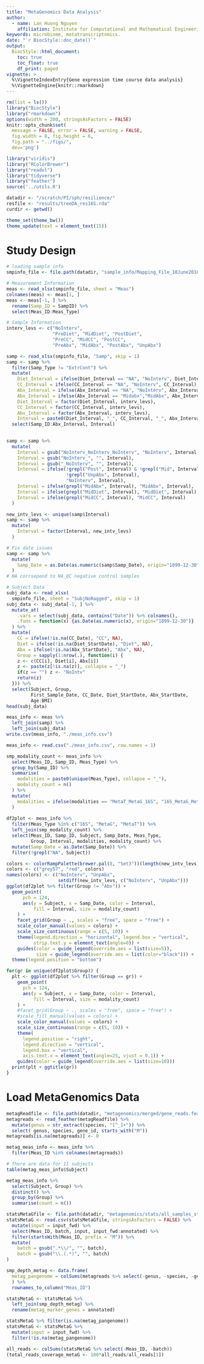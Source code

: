 ```yaml
---
title: "MetaGenomics Data Analysis"
author: 
  - name: Lan Huong Nguyen
    affiliation: Institute for Computational and Mathematical Engineering, Stanford University, CA 94305
keywords: microbiome, metatranscriptomics.
date: "`r BiocStyle::doc_date()`"
output: 
  BiocStyle::html_document:
    toc: true
    toc_float: true
    df_print: paged
vignette: >
  %\VignetteIndexEntry{Gene expression time course data analysis}
  %\VignetteEngine{knitr::rmarkdown}
---
```



```r
rm(list = ls())
library("BiocStyle")
library("rmarkdown")
options(width = 200, stringsAsFactors = FALSE) 
knitr::opts_chunk$set(
  message = FALSE, error = FALSE, warning = FALSE, 
  fig.width = 8, fig.height = 6,
  fig.path = "../figs/", 
  dev='png') 
```

```r
library("viridis")
library("RColorBrewer")
library("readxl")
library("tidyverse")
library("feather")
source('../utils.R')

datadir <- "/scratch/PI/sph/resilience/"
resfile <- "results/treeDA_res16S.rda"
curdir <- getwd()
```

```r
theme_set(theme_bw())
theme_update(text = element_text(15))
```


Study Design {#study-design .unnumbered}
========================================


```r
# loading sample info
smpinfo_file <- file.path(datadir, "sample_info/Mapping_File_10June2018.xlsx") 

# Measurement Information
meas <- read_xlsx(smpinfo_file, sheet = "Meas")
colnames(meas) <- meas[1, ]
meas <- meas[-1, ] %>%
  rename(Samp_ID = SampID) %>%
  select(Meas_ID:Meas_Type)
```

```r
# Sample Information
interv_levs <- c("NoInterv", 
                 "PreDiet", "MidDiet", "PostDiet", 
                 "PreCC", "MidCC", "PostCC", 
                 "PreAbx", "MidAbx", "PostAbx", "UnpAbx")

samp <- read_xlsx(smpinfo_file, "Samp", skip = 1) 
samp <- samp %>%
  filter(Samp_Type != "ExtrCont") %>%
  mutate(
    Diet_Interval = ifelse(Diet_Interval == "NA", "NoInterv", Diet_Interval),
    CC_Interval = ifelse(CC_Interval == "NA", "NoInterv", CC_Interval),
    Abx_Interval = ifelse(Abx_Interval == "NA", "NoInterv", Abx_Interval),
    Abx_Interval = ifelse(Abx_Interval == "Midabx","MidAbx", Abx_Interval),
    Diet_Interval = factor(Diet_Interval, interv_levs),
    CC_Interval = factor(CC_Interval, interv_levs),
    Abx_Interval = factor(Abx_Interval, interv_levs),
    Interval = paste0(Diet_Interval, "_", CC_Interval, "_", Abx_Interval)) %>%
  select(Samp_ID:Abx_Interval, Interval) 
  

samp <- samp %>%
  mutate(
    Interval = gsub("NoInterv_NoInterv_NoInterv", "NoInterv", Interval),
    Interval = gsub("NoInterv_", "", Interval),
    Interval = gsub("_NoInterv", "", Interval),
    Interval = ifelse(!grepl("Post", Interval) & !grepl("Mid", Interval) &
                      !grepl("UnpAbx", Interval),
                      "NoInterv", Interval),
    Interval = ifelse(grepl("MidAbx", Interval), "MidAbx", Interval),
    Interval = ifelse(grepl("MidDiet", Interval), "MidDiet", Interval),
    Interval = ifelse(grepl("MidCC", Interval), "MidCC", Interval)
  ) 

new_intv_levs <- unique(samp$Interval) 
samp <- samp %>%
  mutate(
    Interval = factor(Interval, new_intv_levs)
  )

# Fix date issues
samp <- samp %>% 
  mutate(
    Samp_Date = as.Date(as.numeric(samp$Samp_Date), origin="1899-12-30")
  )
# NA corrsepond to NA_QC negative control samples
```

```r
# Subject Data
subj_data <- read_xlsx(
  smpinfo_file, sheet = "SubjNoRagged", skip = 1) 
subj_data <- subj_data[-1, ] %>%
  mutate_at(
    .vars = select(subj_data, contains("Date")) %>% colnames(),
    .funs = function(x) {as.Date(as.numeric(x), origin="1899-12-30")}
  ) %>%
  mutate(
    CC = ifelse(!is.na(CC_Date), "CC", NA),
    Diet = ifelse(!is.na(Diet_StartDate), "Diet", NA),
    Abx = ifelse(!is.na(Abx_StartDate), "Abx", NA),
    Group = sapply(1:nrow(.), function(i) {
    z <- c(CC[i], Diet[i], Abx[i])
    z <- paste(z[!is.na(z)], collapse = "_")
    if(z == "") z <- "NoIntv"
    return(z)
  })) %>%
  select(Subject, Group, 
         First_Sample_Date, CC_Date, Diet_StartDate, Abx_StartDate,
         Age:BMI)
head(subj_data)
```

```r
meas_info <- meas %>%
  left_join(samp) %>%
  left_join(subj_data) 
write.csv(meas_info, "./meas_info.csv")

```

```r
meas_info <- read.csv("./meas_info.csv", row.names = 1)
```



```r
smp_modality_count <- meas_info %>%
  select(Meas_ID, Samp_ID, Meas_Type) %>%
  group_by(Samp_ID) %>%
  summarise(
    modalities = paste0(unique(Meas_Type), collapse = "_"),
    modality_count = n()
  ) %>%
  mutate(
    modalities = ifelse(modalities == "MetaT_MetaG_16S", "16S_MetaG_MetaT",  modalities)
  )
  
df2plot <- meas_info %>%
  filter(Meas_Type %in% c("16S", "MetaG", "MetaT")) %>%
  left_join(smp_modality_count) %>% 
  select(Meas_ID, Samp_ID, Subject, Samp_Date, Meas_Type, 
         Group, Interval, modalities, modality_count) %>%
  mutate(Samp_Date = as.Date(Samp_Date)) %>%
  filter(!grepl("NA", Subject))
```

```r
colors <- colorRampPalette(brewer.pal(8, "Set3"))(length(new_intv_levs)-2)
colors <- c("grey57", "red", colors)
names(colors) <- c("NoInterv", "UnpAbx", 
                   setdiff(new_intv_levs, c("NoInterv", "UnpAbx")))
ggplot(df2plot %>% filter(Group != "Abx")) +
  geom_point(
      pch = 124,
      aes(y = Subject, x = Samp_Date, color = Interval,
          fill = Interval, size = modality_count)
    ) +
    facet_grid(Group ~ ., scales = "free", space = "free") +
    scale_color_manual(values = colors) +
    scale_size_continuous(range = c(5, 10)) +
    theme(legend.direction = "horizontal", legend.box = "vertical",
          strip.text.y = element_text(angle=0)) +
    guides(color = guide_legend(override.aes = list(size=5)),
           size = guide_legend(override.aes = list(color="black"))) +
  theme(legend.position = "bottom")
```

```r
for(gr in unique(df2plot$Group)) {
  plt <- ggplot(df2plot %>% filter(Group == gr)) +
    geom_point(
      pch = 124,
      aes(y = Subject, x = Samp_Date, color = Interval,
          fill = Interval, size = modality_count)
    ) +
    #facet_grid(Group ~ ., scales = "free", space = "free") +
    #scale_fill_manual(values = colors) +
    scale_color_manual(values = colors) +
    scale_size_continuous(range = c(5, 10)) +
    theme(
      legend.position = "right", 
      legend.direction = "vertical", 
      legend.box = "vertical", 
      axis.text.x = element_text(angle=25, vjust = 0.1)) +
    guides(color = guide_legend(override.aes = list(size=10)))
  print(plt + ggtitle(gr))
}

```



Load MetaGenomics Data {#load-metag-coverage .unnumbered}
=========================================================

```r
metagReadfile <- file.path(datadir, "metagenomics/merged/gene_reads.feather")
metagreads <- read_feather(metagReadfile) %>%
  mutate(genus = str_extract(species, "[^_]+")) %>%
  select( genus, species, gene_id, starts_with("M"))
metagreads[is.na(metagreads)] <- 0 
```

```r
metag_meas_info <- meas_info %>% 
  filter(Meas_ID %in% colnames(metagreads))
```


```r
# There are data for 11 subjects
table(metag_meas_info$Subject)
```


```r
metag_meas_info %>% 
  select(Subject, Group) %>%
  distinct() %>%
  group_by(Group) %>% 
  summarise(count = n())
```


```r
statsMetaGfile <- file.path(datadir, "metagenomics/stats/all_samples_stats.csv")
statsMetaG <- read.csv(statsMetaGfile, stringsAsFactors = FALSE) %>%
  mutate(input = input_fwd) %>%
  select(Meas_ID, batch, input, input_fwd:annotated) %>%
  filter(startsWith(Meas_ID, prefix = "M")) %>%
  mutate(
    batch = gsub(".*\\/", "", batch),
    batch = gsub("\\.(.*)", "", batch)
)
```

```r
smp_depth_metag <- data.frame(
  metag_pangenome = colSums(metagreads %>% select(-genus, -species, -gene_id))
  ) %>%
  rownames_to_column("Meas_ID")

statsMetaG <- statsMetaG %>%
  left_join(smp_depth_metag) %>%
  rename(metag_marker_genes = annotated)
```

```r
statsMetaG %>% filter(is.na(metag_pangenome))
statsMetaG <- statsMetaG %>%
  mutate(input = input_fwd) %>%
  filter(!is.na(metag_pangenome))
```


```r
all_reads <- colSums(statsMetaG %>% select(-Meas_ID, -batch))
(total_reads_coverage_metaG <- 100*all_reads/all_reads[1])
```
